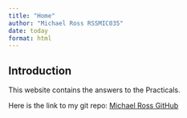 ```yaml
---
title: "Home"
author: "Michael Ross RSSMIC035"
date: today
format: html
---
```


## Introduction

This website contains the answers to the Practicals.

Here is the link to my git repo: [Michael Ross GitHub](https://github.com/Mike-Ross1/Pracs_week1_Quarto)
